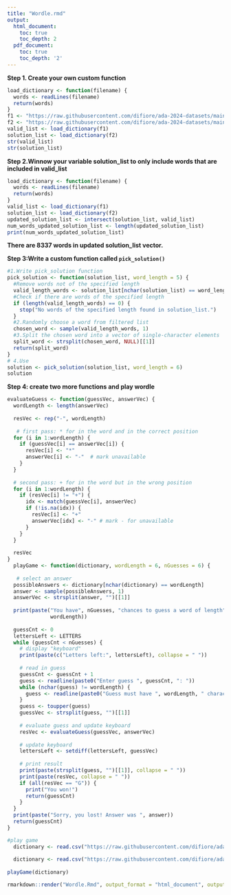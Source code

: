 ```yaml
---
title: "Wordle.rmd"
output:
  html_document:
    toc: true
    toc_depth: 2
  pdf_document:
    toc: true
    toc_depth: '2'
---
```


**Step 1. Create your own custom function**

```r
load_dictionary <- function(filename) {
  words <- readLines(filename)
  return(words)
}
f1 <- "https://raw.githubusercontent.com/difiore/ada-2024-datasets/main/collins-scrabble-words-2019.txt"
f2 <- "https://raw.githubusercontent.com/difiore/ada-2024-datasets/main/google-10000-english-usa-no-swears.txt"
valid_list <- load_dictionary(f1)
solution_list <- load_dictionary(f2)
str(valid_list)
str(solution_list)
```

**Step 2.Winnow your variable solution_list to only include words that are included in valid_list**

```r
load_dictionary <- function(filename) {
  words <- readLines(filename)
  return(words)
}
valid_list <- load_dictionary(f1)
solution_list <- load_dictionary(f2)
updated_solution_list <- intersect(solution_list, valid_list)
num_words_updated_solution_list <- length(updated_solution_list)
print(num_words_updated_solution_list)
```

**There are 8337 words in updated solution_list vector.**

**Step 3:Write a custom function called `pick_solution()`**

```r
#1.Write pick_solution function
pick_solution <- function(solution_list, word_length = 5) {
  #Remove words not of the specified length
  valid_length_words <- solution_list[nchar(solution_list) == word_length]
  #Check if there are words of the specified length
  if (length(valid_length_words) == 0) {
    stop("No words of the specified length found in solution_list.")
  }
  #2.Randomly choose a word from filtered list
  chosen_word <- sample(valid_length_words, 1)
  #3.Split the chosen word into a vector of single-character elements
  split_word <- strsplit(chosen_word, NULL)[[1]]
  return(split_word)
}
# 4.Use
solution <- pick_solution(solution_list, word_length = 6)
solution
```

**Step 4: create two more functions and play wordle**

```r
evaluateGuess <- function(guessVec, answerVec) {
  wordLength <- length(answerVec)
 
  resVec <- rep("-", wordLength)
 
   # first pass: * for in the word and in the correct position
  for (i in 1:wordLength) {
    if (guessVec[i] == answerVec[i]) {
      resVec[i] <- "*"
      answerVec[i] <- "-"  # mark unavailable 
    }
  }
   
  # second pass: + for in the word but in the wrong position
  for (i in 1:wordLength) {
    if (resVec[i] != "+") {
      idx <- match(guessVec[i], answerVec)
      if (!is.na(idx)) {
        resVec[i] <- "+"
        answerVec[idx] <- "-" # mark - for unavailable
      }
    }
  }
   
  resVec
}
  playGame <- function(dictionary, wordLength = 6, nGuesses = 6) {
 
   # select an answer
  possibleAnswers <- dictionary[nchar(dictionary) == wordLength]
  answer <- sample(possibleAnswers, 1)
  answerVec <- strsplit(answer, "")[[1]]
   
  print(paste("You have", nGuesses, "chances to guess a word of length", 
              wordLength))
   
  guessCnt <- 0
  lettersLeft <- LETTERS
  while (guessCnt < nGuesses) {
    # display "keyboard"
    print(paste(c("Letters left:", lettersLeft), collapse = " "))
     
    # read in guess
    guessCnt <- guessCnt + 1
    guess <- readline(paste0("Enter guess ", guessCnt, ": "))
    while (nchar(guess) != wordLength) {
      guess <- readline(paste0("Guess must have ", wordLength, " characters: "))
    }
    guess <- toupper(guess)
    guessVec <- strsplit(guess, "")[[1]]
     
    # evaluate guess and update keyboard
    resVec <- evaluateGuess(guessVec, answerVec)
     
    # update keyboard
    lettersLeft <- setdiff(lettersLeft, guessVec)
     
    # print result
    print(paste(strsplit(guess, "")[[1]], collapse = " "))
    print(paste(resVec, collapse = " "))
    if (all(resVec == "G")) {
      print("You won!")
      return(guessCnt)
    }
  }
  print(paste("Sorry, you lost! Answer was ", answer))
  return(guessCnt)
}

#play game
  dictionary <- read.csv("https://raw.githubusercontent.com/difiore/ada-2024-datasets/main/collins-scrabble-words-2019.txt", header = FALSE, skip = 2)[, 1]
  
  dictionary <- read.csv("https://raw.githubusercontent.com/difiore/ada-2024-datasets/main/google-10000-english-usa-no-swears.txt",head = FALSE)[, 1]
  
playGame(dictionary)

```

```r
rmarkdown::render("Wordle.Rmd", output_format = "html_document", output_file = "output.html", "FALSE")
```